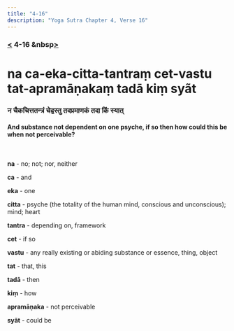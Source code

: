 ```yaml
---
title: "4-16"
description: "Yoga Sutra Chapter 4, Verse 16"
---
```


### [<](/Chapter-4/4-15/) 4-16 &nbsp[>](/Chapter-4/4-17/)

# na ca-eka-citta-tantraṃ cet-vastu tat-apramāṇakaṃ tadā kiṃ syãt

### न चैकचित्ततन्त्रं चेद्वस्तु तदप्रमाणकं तदा किं स्यात्

#### And substance not dependent on one psyche, if so then how could this be when not perceivable?

<br />

**na** - no; not; nor, neither

**ca** - and

**eka** - one

**citta** - psyche (the totality of the human mind, conscious and unconscious); mind; heart

**tantra** - depending on, framework

**cet** - if so

**vastu** - any really existing or abiding substance or essence, thing, object

**tat** - that, this

**tadā** - then

**kiṃ** - how

**apramāṇaka** - not perceivable

**syãt** - could be
